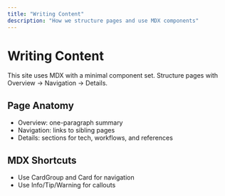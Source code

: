 ```yaml
---
title: "Writing Content"
description: "How we structure pages and use MDX components"
---
```


# Writing Content

This site uses MDX with a minimal component set. Structure pages with Overview → Navigation → Details.

## Page Anatomy

- Overview: one-paragraph summary
- Navigation: links to sibling pages
- Details: sections for tech, workflows, and references

## MDX Shortcuts

- Use CardGroup and Card for navigation
- Use Info/Tip/Warning for callouts


